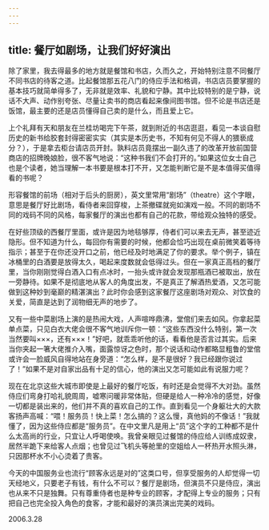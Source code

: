 ```yaml
---
---
---
```

title: 餐厅如剧场，让我们好好演出
---




除了家里，我去得最多的地方就是餐馆和书店，久而久之，开始特别注意不同餐厅不同书店的待客之道。比起餐馆那五花八门的侍应手法和格调，书店店员要掌握的基本技巧就简单得多了，无非就是效率、礼貌和宁静。其中比较特别的是宁静，说话不大声、动作别夸张、尽量让卖书的商店看起来像间图书馆。但不论是书店还是饭馆，最主要的还是店员懂得自己卖的是什么，而且爱上它。

上个礼拜有天和朋友在兰桂坊喝完下午茶，就到附近的书店逛逛，看见一本谈自慰历史的新书给胶套封得密密实实（其实是本历史书，不知有何见不得人的猥亵成分？），于是拿去柜台请店员开封。孰料店员竟摆出一副久违了的改革开放前国营商店的招牌晚娘脸，很不客气地说：“这种书我们不会打开的。”如果这位女士自己也是个读者，她当理解一本书要是根本打不开，又怎能判断它是不是本值得买值得看的书呢？



形容餐馆的前场（相对于后头的厨房），英文里常用“剧场”（theatre）这个字眼，意思是餐厅好比剧场，看侍者来回穿梭，上茶撤碟就宛如演戏一般。不同的剧场不同的戏码不同的风格，每家餐厅的演出也都有自己的花款，带给观众独特的感受。

在好些顶级的西餐厅里面，或许是因为地毯够厚，侍者们可以来去无声，甚至迹近隐形。但不知道为什么，每回你有需要的时候，他都会恰巧出现在桌前微笑着等待指示；甚至于在你还没开口之前，他已经及时地满足了你的要求。举个例子，镇在冰桶里的白酒要是放得太久，喝起来度数就会低得过头。但在一家真正高档的餐厅里，当你刚刚觉得白酒入口有点冰时，一抬头或许就会发现那瓶酒已被取出，放在一旁静待。如果不是彻底地从客人的角度出发，不是真正了解酒热爱酒，又怎可能做到这种妙到毫巅的精湛演出？此时你会感到这家餐厅这座剧场对观众、对饮食的关爱，简直是达到了润物细无声的地步了。

又有一些中菜剧场上演的是热闹大戏，人声喧哗鼎沸，堂倌们来去如风。你拿起菜单点菜，只见白衣大佬会很不客气地训斥你一顿：“这些东西没什么特别，第一次当然要叫×××，还有×××！”好吧，就乖乖听他的话，看看他是否言过其实。后来当你夹起一箸大佬推介入嘴，面露惊讶之色时，那个说话和动作都略显粗鲁的堂倌或许会一脸威风自得地站在身旁道：“怎么样，是不是很好？我已经跟你说过了！”如果不是对自家出品有十足的信心，他的演出又怎可能如此有说服力呢？

现在在北京这些大城市即使是上最好的餐厅吃饭，有时还是会觉得不大对劲。虽然侍应们弯身打哈礼貌周周，嘘寒问暖非常体贴，但硬是给人一种冷冷的感觉，好像一切都是装出来的，他们并不真的喜欢自己的工作。直到看见一个身躯壮大的大款客扬声高喊：“喂！服务员！快上菜！怎么搞的？这么慢，真他妈的不像话！”我就懂了，因为这些侍应都是“服务员”。在中文里凡是用上“员”这个字的工种都不是什么太高尚的行业，只宜让人呼喝使唤。我曾亲眼见过餐馆的侍应给人训练成奴隶，居然半跪下来给客人点烟；也曾见过飞机头等舱里的空姐给人一杯热开水照头淋，只因那杯水不小心烫着了贵客。

今天的中国服务业也流行“顾客永远是对的”这类口号，但享受服务的人却觉得一切天经地义，只要老子有钱，有什么不可以？餐厅是剧场，但演员不只是侍应，演出也从来不只是独舞。只有尊重侍者也是种专业的顾客，才配得上专业的服务；只有把自己也完全投入角色的食客，才能和最好的演员演出完美的戏码。





2006.3.28